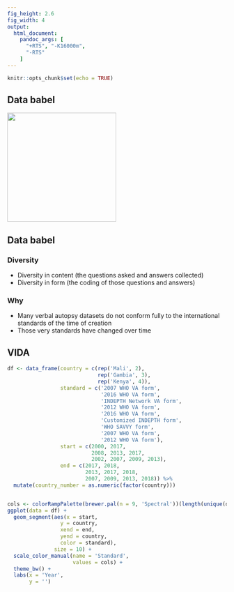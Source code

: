 ```yaml
---
fig_height: 2.6
fig_width: 4
output:
  html_document:
    pandoc_args: [
      "+RTS", "-K16000m",
      "-RTS"
    ]
---
```


```r
knitr::opts_chunk$set(echo = TRUE)
```


## Data babel


<img src="img/babel.jpg" alt="" style="width: 250px;"/>

## Data babel


### Diversity 

- Diversity in content (the questions asked and answers collected)
- Diversity in form (the coding of those questions and answers)

### Why

- Many verbal autopsy datasets do not conform fully to the international standards of the time of creation
- Those very standards have changed over time

## VIDA

```r
df <- data_frame(country = c(rep('Mali', 2),
                             rep('Gambia', 3),
                             rep('Kenya', 4)),
                 standard = c('2007 WHO VA form',
                              '2016 WHO VA form',
                              'INDEPTH Network VA form',
                              '2012 WHO VA form',
                              '2016 WHO VA form',
                              'Customized INDEPTH form',
                              'WHO SAVVY form',
                              '2007 WHO VA form',
                              '2012 WHO VA form'),
                 start = c(2000, 2017, 
                           2008, 2013, 2017,
                           2002, 2007, 2009, 2013),
                 end = c(2017, 2018,
                         2013, 2017, 2018,
                         2007, 2009, 2013, 2018)) %>%
  mutate(country_number = as.numeric(factor(country)))


cols <- colorRampPalette(brewer.pal(n = 9, 'Spectral'))(length(unique(df$standard)))
ggplot(data = df) +
  geom_segment(aes(x = start,
                 y = country,
                 xend = end,
                 yend = country,
                 color = standard),
               size = 10) +
  scale_color_manual(name = 'Standard',
                     values = cols) +
  theme_bw() +
  labs(x = 'Year',
       y = '')
```
